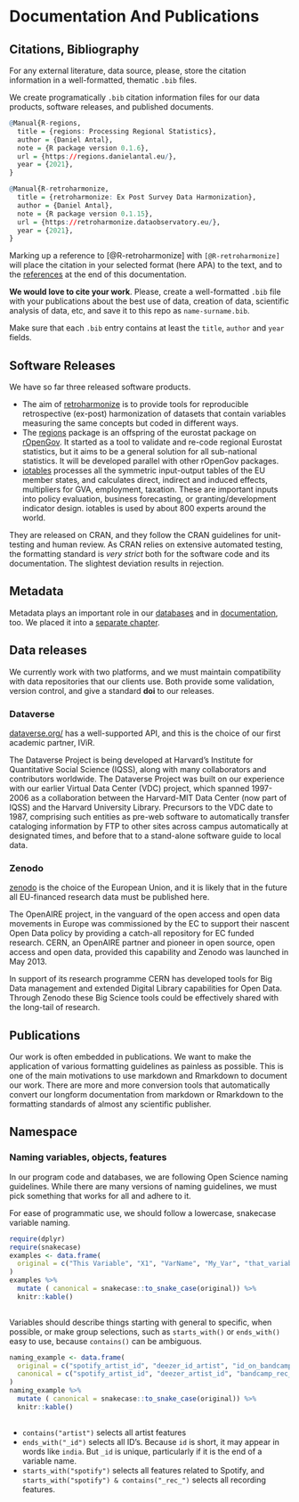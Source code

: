 # Documentation And Publications {#documentation}


## Citations, Bibliography {#bibliography}

For any external literature, data source, please, store the citation information in a well-formatted, thematic `.bib`  files.

We create programatically `.bib` citation information files for our data products, software releases, and published documents.

```r
@Manual{R-regions,
  title = {regions: Processing Regional Statistics},
  author = {Daniel Antal},
  note = {R package version 0.1.6},
  url = {https://regions.danielantal.eu/},
  year = {2021},
}

@Manual{R-retroharmonize,
  title = {retroharmonize: Ex Post Survey Data Harmonization},
  author = {Daniel Antal},
  note = {R package version 0.1.15},
  url = {https://retroharmonize.dataobservatory.eu/},
  year = {2021},
}
```

Marking up a reference to [@R-retroharmonize] with `[@R-retroharmonize]` will place the citation in your selected format (here APA) to the text, and to the [references](#references) at the end of this documentation.

**We would love to cite your work**. Please, create a well-formatted `.bib` file with your publications about the best use of data, creation of data, scientific analysis of data, etc, and save it to this repo as `name-surname.bib`.

Make sure that each `.bib` entry contains at least the `title`, `author` and `year` fields.

## Software Releases

We have so far three released software products.

- The aim of [retroharmonize](https://reprex.nl/software/retroharmonize/) is to provide tools for reproducible retrospective (ex-post) harmonization of datasets that contain variables measuring the same concepts but coded in different ways. 
- The [regions](https://reprex.nl/software/regions/) package is an offspring of the eurostat package on [rOpenGov](https://github.com/rOpenGov). It started as a tool to validate and re-code regional Eurostat statistics, but it aims to be a general solution for all sub-national statistics. It will be developed parallel with other rOpenGov packages.
- [iotables](https://reprex.nl/software/iotables/) processes all the symmetric input-output tables of the EU member states, and calculates direct, indirect and induced effects, multipliers for GVA, employment, taxation. These are important inputs into policy evaluation, business forecasting, or granting/development indicator design. iotables is used by about 800 experts around the world.

They are released on CRAN, and they follow the CRAN guidelines for unit-testing and human review. As CRAN relies on extensive automated testing, the formatting standard is *very strict* both for the software code and its documentation. The slightest deviation results in rejection.

## Metadata {#documentation-metadata}

Metadata plays an important role in our [databases](#data-storage) and in [documentation](#documentation), too.  We placed it into a [separate chapter](#metadata). 

## Data releases {#data-release}

We currently work with two platforms, and we must maintain compatibility with data repositories that our clients use. Both provide some validation, version control, and give a standard **doi** to our releases.

### Dataverse 

[dataverse.org/](https://dataverse.org/) has a well-supported API, and this is the choice of our first academic partner, IViR.

The Dataverse Project is being developed at Harvard's Institute for Quantitative Social Science (IQSS), along with many collaborators and contributors worldwide. The Dataverse Project was built on our experience with our earlier Virtual Data Center (VDC) project, which spanned 1997-2006 as a collaboration between the Harvard-MIT Data Center (now part of IQSS) and the Harvard University Library. Precursors to the VDC date to 1987, comprising such entities as pre-web software to automatically transfer cataloging information by FTP to other sites across campus automatically at designated times, and before that to a stand-alone software guide to local data.

### Zenodo 

[zenodo](https://zenodo.org/) is the choice of the European Union, and it is likely that in the future all EU-financed research data must be published here.

The OpenAIRE project, in the vanguard of the open access and open data movements in Europe was commissioned by the EC to support their nascent Open Data policy by providing a catch-all repository for EC funded research. CERN, an OpenAIRE partner and pioneer in open source, open access and open data, provided this capability and Zenodo was launched in May 2013.

In support of its research programme CERN has developed tools for Big Data management and extended Digital Library capabilities for Open Data. Through Zenodo these Big Science tools could be effectively shared with the long-tail of research.

## Publications

Our work is often embedded in publications. We want to make the application of various formatting guidelines as painless as possible. This is one of the main motivations to use markdown and Rmarkdown to document our work. There are more and more conversion tools that automatically convert our longform documentation from markdown or Rmarkdown to the formatting standards of almost any scientific publisher. 


## Namespace


### Naming variables, objects, features 

In our program code and databases, we are following Open Science naming guidelines.  While there are many versions of naming guidelines, we must pick something that works for all and adhere to it. 

For ease of programmatic use, we should follow a lowercase, snakecase variable naming.

```r
require(dplyr)
require(snakecase)
examples <- data.frame(
  original = c("This Variable", "X1", "VarName", "My_Var", "that_variable")
)
examples %>%
  mutate ( canonical = snakecase::to_snake_case(original)) %>%
  knitr::kable()
  
```


Variables should describe things starting with general to specific, when possible, or make group selections, such as `starts_with()` or `ends_with()` easy to use, because `contains()` can be ambiguous. 


```r
naming_example <- data.frame(
  original = c("spotify_artist_id", "deezer_id_artist", "id_on_bandcamp_track", "artist_bandcamp_id", "gender_artist"),
  canonical = c("spotify_artist_id", "deezer_artist_id", "bandcamp_rec_id", "bandcamp_artist_id", "gender_artist")
)
naming_example %>%
  mutate ( canonical = snakecase::to_snake_case(original)) %>%
  knitr::kable()
  
```

* `contains("artist")` selects all artist features
* `ends_with("_id")` selects all ID's.  Because `id` is short, it may appear in words like `india`. But `_id` is unique, particularly if it is the end of a variable name.
* `starts_with("spotify")` selects all features related to Spotify, and `starts_with("spotify") & contains("_rec_")` selects all recording features. 

